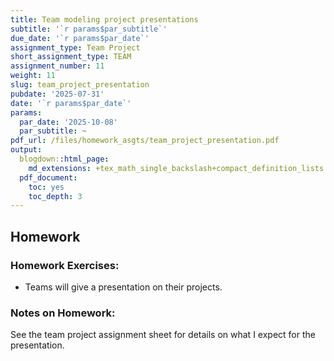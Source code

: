 ```yaml
---
title: Team modeling project presentations
subtitle: '`r params$par_subtitle`'
due_date: '`r params$par_date`'
assignment_type: Team Project
short_assignment_type: TEAM
assignment_number: 11
weight: 11
slug: team_project_presentation
pubdate: '2025-07-31'
date: '`r params$par_date`'
params:
  par_date: '2025-10-08'
  par_subtitle: ~
pdf_url: /files/homework_asgts/team_project_presentation.pdf
output:
  blogdown::html_page:
    md_extensions: +tex_math_single_backslash+compact_definition_lists
  pdf_document:
    toc: yes
    toc_depth: 3
---
```

## Homework

### Homework Exercises:



* Teams will give a presentation on their projects.

### Notes on Homework:


See the team project assignment sheet for details on what I expect for the presentation.